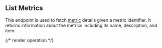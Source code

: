 ## List Metrics

This endpoint is used to fetch [metric](../guides/concepts#metric) details given a metric identifier.
It returns information about the metrics including its name, description, and item.

{/* render operation */}
